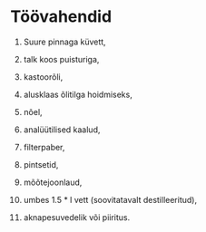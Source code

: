 # Töövahendid

1. Suure pinnaga küvett,

2. talk koos puisturiga,

3. kastoorõli,

4. alusklaas õlitilga hoidmiseks,

5. nõel,

6. analüütilised kaalud,

7. filterpaber,

8. pintsetid,

9. mõõtejoonlaud,

10. umbes 1.5 * l vett (soovitatavalt destilleeritud),

11. aknapesuvedelik või piiritus.
